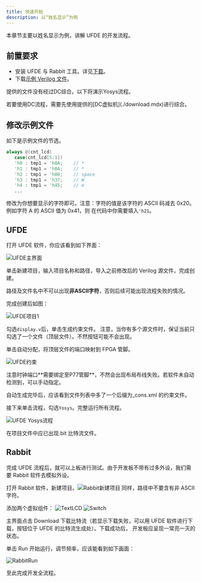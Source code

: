 ```yaml
---
title: 快速开始
description: 以“姓名显示”为例
---
```


本章节主要以姓名显示为例，讲解 UFDE 的开发流程。

## 前置要求

- 安装 UFDE 与 Rabbit 工具。详见[下载](./download.mdx)。
- 下载[示例 Verilog 文件](/files/display.v)。

<Callout>
  <p>提供的文件没有经过DC综合。以下将演示Yosys流程。 </p>
  <p>若要使用DC流程，需要先使用提供的[DC虚拟机](./download.mdx)进行综合。</p>
</Callout>

## 修改示例文件

如下是示例文件的节选。

```verilog
always @(cnt_lcd)
   case(cnt_lcd[5:1])
   'h0 : tmp1 = 'h0A;    // *
   'h1 : tmp1 = 'h0A;    // *
   'h2 : tmp1 = 'h00;    // space
   'h3 : tmp1 = 'h37;    // W
   'h4 : tmp1 = 'h45;    // e
   ...
```

修改为你想要显示的字符即可。注意：字符的值是该字符的 ASCII 码减去 0x20。例如字符 A 的 ASCII 值为 0x41，则
在代码中你需要填入`'h21`。

## UFDE

打开 UFDE 软件，你应该看到如下界面：

![UFDE主界面](/images/UFDEMain.jpg)

单击新建项目，输入项目名称和路径，导入之前修改后的 Verilog 源文件，完成创建。

<Callout type="warn">路径及文件名中不可以出现**非ASCII字符**，否则后续可能出现流程失败的情况。</Callout>

完成创建后如图：

![UFDE项目1](/images/UFDEProject1.png)

勾选`display.v`后，单击生成约束文件。
注意，当你有多个源文件时，保证当前只勾选了一个文件（顶层文件）。不然按钮可能不会出现。

单击自动分配，将顶层文件的端口映射到 FPGA 管脚。

![UFDE约束](/images/UFDEConstraint.png)

<Callout type="warn">
  注意时钟端口**需要绑定至P77管脚**，不然会出现布局布线失败。若软件未自动检测到，可以手动指定。
</Callout>

自动生成完毕后，应该看到文件列表中多了一个后缀为\_cons.xml 的约束文件。

接下来单击流程，勾选`Yosys`。完整运行所有流程。

![UFDE Yosys流程](/images/UFDEYosys.png)

在项目文件中应已出现.bit 比特流文件。

## Rabbit

完成 UFDE 流程后，就可以上板进行测试。由于开发板不带有过多外设，我们需要 Rabbit 软件去模拟外设。

打开 Rabbit 软件，新建项目。![Rabbit新建项目](/images/RabbitNew.png)
同样，路径中不要含有非 ASCII 字符。

添加两个虚拟组件：
![TextLCD](/images/RabbitTextLCD.png)
![Switch](/images/RabbitSwitch.png)

主界面点击 Download 下载比特流（若显示下载失败，可以用 UFDE 软件进行下载，按钮位于 UFDE 的比特流生成处）。下载成功后，
开发板应呈现一常亮一灭的状态。

单击 Run 开始运行，调节频率，应该能看到如下画面：

![RabbitRun](/images/RabbitRun.png)

至此完成开发全流程。
